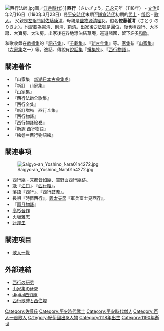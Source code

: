 [[File:西行法師.jpg|thumb]]画／[[江戶時代|江戶時代]]）]]
'''西行'''（さいぎょう，[[元永|元永]]元年（1118年） - [[文治_(日本)|文治]]6年2月16日（1190年3月23日）是[[平安時代|平安時代]]末期至[[鎌倉時代|鎌倉時代]]初期的[[武士|武士]]・[[僧侶|僧侶]]・[[歌人|歌人]]。 父親是[[左衛門尉|左衛門尉]][[佐藤康清|佐藤康清]]、母親是[[監物|監物]][[源清經|源清經]]女。俗名'''佐藤義清'''（さとう のりきよ）。也記載為憲清、則清、範清。[[出家|出家]]後之[[法號|法號]]是圓位，後也稱西行、大本房、大寶房、大法房。出家後在各地漂泊結草庵，巡遊諸國，留下許多[[和歌|和歌]]。

和歌收錄在[[敕撰和歌集|敕撰集]]的『[[詞花和歌集|詞花集]]』、『[[千載和歌集|千載集]]』、『[[新古今和歌集|新古今集]]』等。[[家集|家集]]有『[[山家集|山家集]]』（[[六家集|六家集]]之一）等。逸話、傳說有[[說話集|說話集]]『[[撰集抄|撰集抄]]』、『[[西行物語|西行物語]]』。

== 關連著作 ==
*『山家集　[[新潮日本古典集成|新潮日本古典集成]]』
*『新訂　山家集』
*『山家集』
*『西行法師全歌集』
*『西行全集』
*『新訂増補　西行全集』
*『西行物語』
*『西行物語絵巻』
*『新訳 西行物語』
*『絵巻＝西行物語絵』

== 關連事項 ==
[[File:Saigyo-an_Yoshino_Nara01n4272.jpg|thumb]]
*西行庵 - 京都[[皆如庵|皆如庵]]、[[吉野山|吉野山]]西行庵跡。
*[[能|能]]『[[江口|江口]]』、『[[西行櫻|西行櫻]]』。
*[[落語|落語]]『西行』、『[[西行鼓瀧|西行鼓瀧]]』。
*長唄『時雨西行』。[[義太夫節|義太夫節]]『軍兵富士見西行』。
*『[[雨月物語|雨月物語]]』
*[[高杉晉作|高杉晉作]]
*[[火坂雅志|火坂雅志]]
*[[辻邦生|辻邦生]]

== 關連項目 ==
{{Commonscat|Saigyō}}
{{Wikiquote|西行}}
*[[歌人一覽|歌人一覽]]

== 外部連結 ==
* [http://www.d4.dion.ne.jp/~happyjr/x_entrance.htm 西行の研究]{{Wayback|url=http://www.d4.dion.ne.jp/~happyjr/x_entrance.htm |date=20051107220257 }}
* [https://web.archive.org/web/20090509161904/http://sanka05.web.infoseek.co.jp/ 山家集の研究]
* [https://web.archive.org/web/20120723092239/http://www.saigyo.org/ digital西行庵]
* [http://www.shogawa.com/webapps/spot/print.jsp?id=4 西行歌碑と西住塚] {{Wayback|url=http://www.shogawa.com/webapps/spot/print.jsp?id=4 |date=20160304170102 }}

{{百人一首}}
{{Authority control}}
{{DEFAULTSORT:Saigyo}}
[[Category:佐藤氏|Category:佐藤氏]]
[[Category:平安時代武士|Category:平安時代武士]]
[[Category:平安時代僧人|Category:平安時代僧人]]
[[Category:百人一首歌人|Category:百人一首歌人]]

[[Category:紀伊國出身人物|Category:紀伊國出身人物]]
[[Category:1118年出生|Category:1118年出生]]
[[Category:1190年逝世|Category:1190年逝世]]